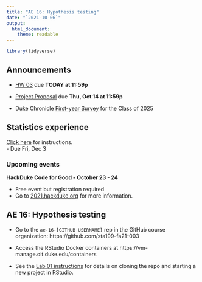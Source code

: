 ```yaml
---
title: "AE 16: Hypothesis testing"
date: "`2021-10-06`"
output: 
  html_document:
    theme: readable
---
```


```r
library(tidyverse)
```

## Announcements

- [HW 03](https://sta199-fa21-003.netlify.app/hw/hw-03.html) due **TODAY at 11:59p**

- [Project Proposal](https://sta199-fa21-003.netlify.app/project/#project-proposal) due **Thu, Oct 14 at 11:59p**

- Duke Chronicle [First-year Survey](https://www.dukechronicle.com/article/2021/10/duke-university-the-chronicle-class-of-2025-demographics-first-year-survey-freshmen-trinity-pratt-questionnaire) for the Class of 2025

## Statistics experience

[Click here](https://sta199-fa21-003.netlify.app/hw/stats-experience.html) for instructions.  
  - Due Fri, Dec 3

### Upcoming events

**HackDuke Code for Good - October 23 - 24**

- Free event but registration required
- Go to [2021.hackduke.org](https://2021.hackduke.org/) for more information. 
 

## AE 16: Hypothesis testing

- Go to the `ae-16-[GITHUB USERNAME]` rep in the GitHub course organization:  https://github.com/sta199-fa21-003

- Access the RStudio Docker containers at https://vm-manage.oit.duke.edu/containers

- See the [Lab 01 instructions](https://sta199-fa21-003.netlify.app/labs/lab-01-hello-r.html) for details on cloning the repo and starting a new project in RStudio. 
